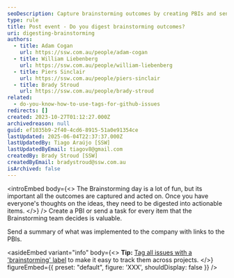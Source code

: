 ```yaml
---
seoDescription: Capture brainstorming outcomes by creating PBIs and sending tasks, ensuring actionable items are implemented.
type: rule
title: Post event - Do you digest brainstorming outcomes?
uri: digesting-brainstorming
authors:
  - title: Adam Cogan
    url: https://ssw.com.au/people/adam-cogan
  - title: William Liebenberg
    url: https://ssw.com.au/people/william-liebenberg
  - title: Piers Sinclair
    url: https://ssw.com.au/people/piers-sinclair
  - title: Brady Stroud
    url: https://ssw.com.au/people/brady-stroud
related:
  - do-you-know-how-to-use-tags-for-github-issues
redirects: []
created: 2023-10-27T01:12:27.000Z
archivedreason: null
guid: ef1035b9-2f40-4cd6-8915-51a0e91354ce
lastUpdated: 2025-06-04T22:37:37.000Z
lastUpdatedBy: Tiago Araújo [SSW]
lastUpdatedByEmail: tiagov8@gmail.com
createdBy: Brady Stroud [SSW]
createdByEmail: bradystroud@ssw.com.au
isArchived: false
---
```


<introEmbed
  body={<>
The Brainstorming day is a lot of fun, but its important all the outcomes are captured and acted on. Once you have everyone's thoughts on the ideas, they need to be digested into actionable items.
  </>}
/>
Create a PBI or send a task for every item that the Brainstorming team decides is valuable.

Send a summary of what was implemented to the company with links to the PBIs.

<asideEmbed
  variant="info"
  body={<>
    **Tip:** [Tag all issues with a 'brainstorming' label](/do-you-know-how-to-use-tags-for-github-issues) to make it easy to track them across projects.
  </>}
  figureEmbed={{
    preset: "default",
    figure: 'XXX',
    shouldDisplay: false
  }}
/>
